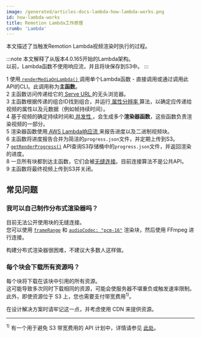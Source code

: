 ```yaml
---
image: /generated/articles-docs-lambda-how-lambda-works.png
id: how-lambda-works
title: Remotion Lambda工作原理
crumb: 'Lambda'
---
```


本文描述了当触发Remotion Lambda视频渲染时执行的过程。

:::note
本文解释了从版本4.0.165开始的Lambda架构。  
以前，Lambda函数不使用响应流，并且将块保存到S3中。
:::

<Step>1</Step> 使用<a href="/docs/lambda/rendermediaonlambda">
  <code>renderMediaOnLambda()</code>
</a>调用单个Lambda函数 - 直接调用或通过调用此API的CLI。此调用称为<strong>主函数</strong>。<br />
<Step>2</Step> 主函数访问传递给它的<a href="/docs/terminology/serve-url">
  Serve URL
</a>的无头浏览器。<br />
<Step>3</Step> 主函数根据传递的组合ID找到组合，并运行<a href="/docs/props-resolution">
  属性分辨率
</a>算法，以确定应传递给视频的属性以及元数据（例如帧持续时间）。<br />
<Step>4</Step> 基于视频的确定持续时间和<a href="/docs/lambda/concurrency">
  并发性
</a>，会生成多个<strong>渲染器函数</strong>，这些函数负责渲染视频的一部分。<br />
<Step>5</Step> 渲染器函数使用<a href="https://aws.amazon.com/blogs/compute/introducing-aws-lambda-response-streaming/">
  AWS Lambda响应流
</a>来报告进度以及二进制视频块。<br />
<Step>6</Step> 主函数将进度报告合并为简洁的<code>progress.json</code>文件，并定期上传到S3。<br />
<Step>7</Step> <a href="/docs/lambda/getrenderprogress">
  <code>getRenderProgress()</code></a> API查询S3存储桶中的<code>progress.json</code>文件，并返回渲染的进度。<br />
<Step>8</Step> 一旦所有块都到达主函数，它们会被<a href="/blog/faster-lambda">无缝连接</a>。目前连接算法不是公共API。<br />
<Step>9</Step> 主函数将最终视频上传到S3并关闭。

## 常见问题

### 我可以自己制作分布式渲染器吗？

目前无法公开使用块的无缝连接。  
您可以使用 [`frameRange`](/docs/renderer/render-media#framerange) 和 [`audioCodec: "pcm-16"`](/docs/renderer/render-media#audiocodec) 渲染块，然后使用 FFmpeg 进行连接。

构建分布式渲染器很困难，不建议大多数人这样做。

### 每个块会下载所有资源吗？

每个块将下载在该块中引用的所有资源。  
这可能导致多次同时下载相同的资源，可能会使服务器不堪重负或触发速率限制。  
此外，即使资源位于 S3 上，您也需要支付带宽费用<sup>1)</sup>。

在设计解决方案时请牢记这一点，并考虑使用 CDN 来提供资源。

---

<sup>1)</sup> 有一个用于避免 S3 带宽费用的 API 计划中，详情请参见 <a href="https://github.com/remotion-dev/remotion/issues/3817">此处</a>。
